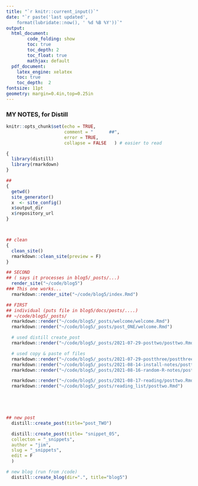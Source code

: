```yaml
---
title: "`r knitr::current_input()`"
date: "`r paste('last updated', 
    format(lubridate::now(), ' %d %B %Y'))`"
output:   
  html_document:  
        code_folding: show
        toc: true 
        toc_depth: 2
        toc_float: true
        mathjax: default
  pdf_document:   
    latex_engine: xelatex  
    toc: true
    toc_depth:  2   
fontsize: 11pt   
geometry: margin=0.4in,top=0.25in   
---
```

### MY NOTES, for Distill

```r
knitr::opts_chunk$set(echo = TRUE,
                      comment = "      ##",
                      error = TRUE,
                      collapse = FALSE   ) # easier to read
```


```r

{
  library(distill)
  library(rmarkdown)
}

## 
{
  getwd()
  site_generator()
  x  <- site_config()
  x$output_dir
  x$repository_url
}



## clean
{
  clean_site()
  rmarkdown::clean_site(preview = F)
}

## SECOND
## ( says it processes in blog5/_posts/...)
  render_site("~/code/blog5")
### This one works...
  rmarkdown::render_site("~/code/blog5/index.Rmd")

## FIRST
## individual (puts file in blog5/docs/posts/....)
## ~/code/blog5/_posts/
  rmarkdown::render("~/code/blog5/_posts/welcome/welcome.Rmd")
  rmarkdown::render("~/code/blog5/_posts/post_ONE/welcome.Rmd")

  # used distill create_post
  rmarkdown::render("~/code/blog5/_posts/2021-07-29-posttwo/posttwo.Rmd")

  # used copy & paste of files
  rmarkdown::render("~/code/blog5/_posts/2021-07-29-postthree/postthree.Rmd")
  rmarkdown::render("~/code/blog5/_posts/2021-08-14-install-notes/postthree.Rmd")
  rmarkdown::render("~/code/blog5/_posts/2021-08-16-random-R-notes/postthree.Rmd")

  rmarkdown::render("~/code/blog5/_posts/2021-08-17-reading/posttwo.Rmd")
  rmarkdown::render("~/code/blog5/_posts/reading_list/posttwo.Rmd")
  




## new post
  distill::create_post(title="post_TWO")

  distill::create_post(title= "snippet_05",
  collecton = "_snippets",
  author = "jim",
  slug = "_snippets",
  edit = F
  )

# new blog (run from /code)
  distill::create_blog(dir=".", title="blog5")
```

